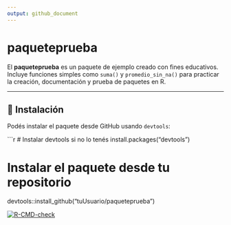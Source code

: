 ```yaml
---
output: github_document
---
```


# paqueteprueba

El **paqueteprueba** es un paquete de ejemplo creado con fines educativos.  
Incluye funciones simples como `suma()` y `promedio_sin_na()` para practicar la creación, documentación y prueba de paquetes en R.

---

## 🚀 Instalación

Podés instalar el paquete desde GitHub usando `devtools`:

```r
# Instalar devtools si no lo tenés
install.packages("devtools")

# Instalar el paquete desde tu repositorio
devtools::install_github("tuUsuario/paqueteprueba")


 <!-- badges: start -->
  [![R-CMD-check](https://github.com/fwidmer18/paqueteprueba/actions/workflows/R-CMD-check.yaml/badge.svg)](https://github.com/fwidmer18/paqueteprueba/actions/workflows/R-CMD-check.yaml)
  <!-- badges: end -->
